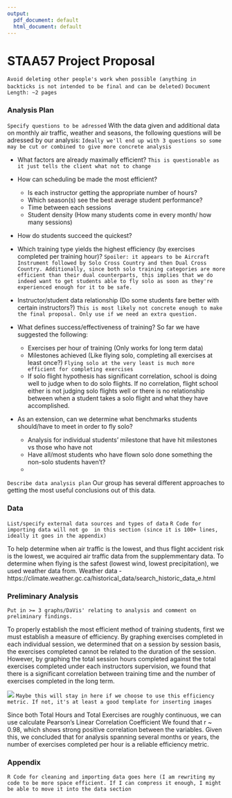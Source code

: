 ```yaml
---
output:
  pdf_document: default
  html_document: default
---
```


# STAA57 Project Proposal
`Avoid deleting other people's work when possible (anything in backticks is not intended to be final and can be deleted)`
`Document Length: ~2 pages`

### Analysis Plan
`Specify questions to be adressed`
With the data given and additional data on monthly air traffic, weather and seasons, the following questions will be adressed by our analysis: `Ideally we'll end up with 3 questions so some may be cut or combined to give more concrete analysis`

  - What factors are already maximally efficient? `This is questionable as it just tells the client what not to change`
  
  - How can scheduling be made the most efficient?
    - Is each instructor getting the appropriate number of hours?
    - Which season(s) see the best average student performance?
    - Time between each sessions
    - Student density (How many students come in every month/ how many sessions)
  
  - How do students succeed the quickest?
   - Which training type yields the highest efficiency (by exercises completed per training hour)? `Spoiler: it appears to be Aircraft Instrument followed by Solo Cross Country and then Dual Cross Country. Additionally, since both solo training categories are more efficient than their dual counterparts, this implies that we do indeed want to get students able to fly solo as soon as they're experienced enough for it to be safe.`
   
   - Instructor/student data relationship (Do some students fare better with certain instructors?) `This is most likely not concrete enough to make the final proposal. Only use if we need an extra question.`
   
   - What defines success/effectiveness of training? So far we have suggested the following:
     - Exercises per hour of training (Only works for long term data)
     - Milestones achieved (Like flying solo, completing all exercises at least once?) `Flying solo at the very least is much more efficient for completing exercises`
      - If solo flight hypothesis has significant correlation, school is doing well to judge when to do solo flights. If no correlation, flight school either is not judging solo         flights well or there is no relationship between when a student takes a solo flight and what they have accomplished.
     
  - As an extension, can we determine what benchmarks students should/have to meet in order to fly solo?
    - Analysis for individual students' milestone that have hit milestones vs those who have not
    - Have all/most students who have flown solo done something the non-solo students haven't?
    - 
    
`Describe data analysis plan`
Our group has several different approaches to getting the most useful conclusions out of this data.

### Data
`List/specify external data sources and types of data`
`R Code for importing data will not go  in this section (since it is 100+ lines, ideally it goes in the appendix)`

To help determine when air traffic is the lowest, and thus flight accident risk is the lowest, we acquired air traffic data from the supplemmentary data. To determine when flying is the safest (lowest wind, lowest precipitation), we used weather data from.
Weather data - https://climate.weather.gc.ca/historical_data/search_historic_data_e.html

### Preliminary Analysis
`Put in >= 3 graphs/DaVis' relating to analysis and comment on preliminary findings.`

To properly establish the  most efficient method of training students, first we must establish a measure of efficiency. By graphing exercises completed in each individual session, we determined that on a session by session basis, the exercises completed cannot be related to the duration of the session. However, by graphing the total session hours completed against the total exercises completed under each instructors supervision, we found that there is a significant correlation between training time and the number of exercises completed in the long term.

![](img/Exercises_Vs_Duration.png) `Maybe this will stay in here if we choose to use this efficiency metric. If not, it's at least a good template for inserting images`

Since both Total Hours and Total Exercises are roughly continuous, we can use calculate Pearson's Linear Correlation Coefficient
We found that r ~ 0.98, which shows strong positive correlation between the variables.
Given this, we concluded that for analysis spanning several months or years, the number of exercises completed per hour is a reliable efficiency metric.

### Appendix
`R Code for cleaning and importing data goes here (I am rewriting my code to be more space efficient. If I can compress it enough, I might be able to move it into the data section`
